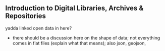 ## Introduction to Digital Libraries, Archives & Repositories

yadda linked open data in here?

- there should be a discussion here on the shape of data; not everything comes in flat files (explain what that means); also json, geojson, 